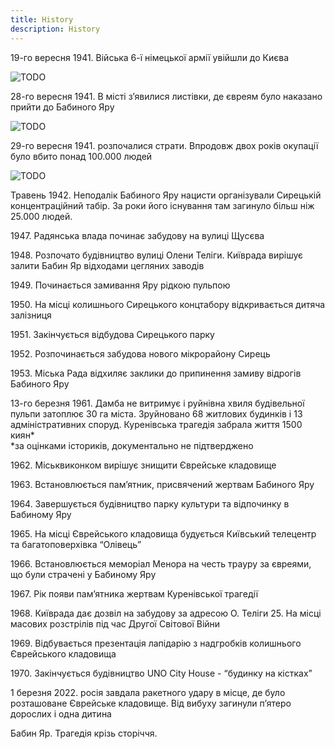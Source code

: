 ```yaml
---
title: History
description: History
---
```


19-го вересня 1941. Війська 6-ї німецької армії увійшли до Києва

<Image src="/assets/history/img_0.png" alt="TODO" />

28-го вересня 1941. В місті з’явилися листівки, де євреям було наказано прийти до Бабиного Яру

<Image src="/assets/history/img_1.png" alt="TODO" />

29-го вересня 1941. розпочалися страти. Впродовж двох років окупації було вбито понад 100.000 людей

<Image src="/assets/history/img_2.png" alt="TODO" />

Травень 1942. Неподалік Бабиного Яру нацисти організували Сирецькій концентраційний табір. За роки його існування там загинуло більш ніж 25.000 людей.

1947\. Радянська влада починає забудову на вулиці Щусєва

1948\. Розпочато будівництво вулиці Олени Теліги. Київрада вирішує залити Бабин Яр відходами цегляних заводів

1949\. Починається замивання Яру рідкою пульпою

1950\. На місці колишнього Сирецького концтабору відкривається дитяча залізниця

1951\. Закінчується відбудова Сирецького парку

1952\. Розпочинається забудова нового мікрорайону Сирець

1953\. Міська Рада відхиляє заклики до припинення замиву відрогів Бабиного Яру

13-го березня 1961. Дамба не витримує і руйнівна хвиля будівельної пульпи затоплює 30 га міста.
Зруйновано 68 житлових будинків і 13 адміністративних споруд.
Куренівська трагедія забрала життя 1500 киян* <br />
*за оцінками істориків, документально не підтверджено <br />

1962\. Міськвиконком вирішує знищити Єврейське кладовище

1963\. Встановлюється пам’ятник, присвячений жертвам Бабиного Яру

1964\. Завершується будівництво парку культури та відпочинку в Бабиному Яру

1965\. На місці Єврейського кладовища будується Київський телецентр та багатоповерхівка “Олівець”

1966\. Встановлюється меморіал Менора на честь трауру за євреями, що були страчені у Бабиному Яру

1967\. Рік появи пам’ятника жертвам Куренівської трагедії

1968\. Київрада дає дозвіл на забудову за адресою О. Теліги 25. На місці масових розстрілів під час Другої Світової Війни

1969\. Відбувається презентація лапідарію з надгробків колишнього Єврейського кладовища

1970\. Закінчується будівництво UNO City House - “будинку на кістках”

1 березня 2022. росія завдала ракетного удару в місце, де було розташоване Єврейське кладовище. Від вибуху загинули п’ятеро дорослих і одна дитина

Бабин Яр. Трагедія крізь сторіччя.
